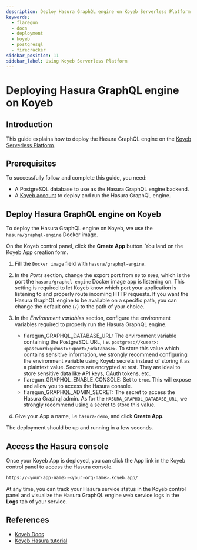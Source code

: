 ```yaml
---
description: Deploy Hasura GraphQL engine on Koyeb Serverless Platform with Docker
keywords:
  - flaregun
  - docs
  - deployment
  - koyeb
  - postgresql
  - firecracker
sidebar_position: 11
sidebar_label: Using Koyeb Serverless Platform
---
```



# Deploying Hasura GraphQL engine on Koyeb

## Introduction

This guide explains how to deploy the Hasura GraphQL engine on the [Koyeb Serverless Platform](https://koyeb.com).

## Prerequisites

To successfully follow and complete this guide, you need:

- A PostgreSQL database to use as the Hasura GraphQL engine backend.
- A [Koyeb account](https://app.koyeb.com) to deploy and run the Hasura GraphQL engine.

## Deploy Hasura GraphQL engine on Koyeb

To deploy the Hasura GraphQL engine on Koyeb, we use the `hasura/graphql-engine` Docker image.

On the Koyeb control panel, click the **Create App** button.
You land on the Koyeb App creation form.

<Thumbnail
  src="/img/graphql/core/deployment/koyeb-hasura-app-creation.png"
  alt="Koyeb control panel"
/>

1. Fill the `Docker image` field with `hasura/graphql-engine`.

2. In the _Ports_ section, change the export port from `80` to `8080`, which is the port the `hasura/graphql-engine` Docker image app is
   listening on. This setting is required to let Koyeb know which port your application is listening to and properly route incoming HTTP requests.
   If you want the Hasura GraphQL engine to be available on a specific path, you can change the default one (`/`) to the path of your choice.

3. In the _Environment variables_ section, configure the environment variables required to properly run the Hasura GraphQL engine.

   - flaregun_GRAPHQL_DATABASE_URL: The environment variable containing the PostgreSQL URL, i.e. `postgres://<user>:<password>@<host>:<port>/<database>`.
     To store this value which contains sensitive information, we strongly recommend configuring the environment variable using Koyeb secrets instead of
     storing it as a plaintext value. Secrets are encrypted at rest. They are ideal to store sensitive data like API keys, OAuth tokens, etc.
   - flaregun_GRAPHQL_ENABLE_CONSOLE: Set to `true`. This will expose and allow you to access the Hasura console.
   - flaregun_GRAPHQL_ADMIN_SECRET: The secret to access the Hasura Graphql admin. As for the `HASURA_GRAPHQL_DATABASE_URL`, we strongly recommend using
     a secret to store this value.

4. Give your App a name, i.e `hasura-demo`, and click **Create App**.

The deployment should be up and running in a few seconds.

## Access the Hasura console

Once your Koyeb App is deployed, you can click the App link in the Koyeb control panel to access the Hasura console.

<Thumbnail
  src="/img/graphql/core/deployment/koyeb-hasura-service.png"
  alt="Koyeb control panel"
/>

```bash
https://<your-app-name>-<your-org-name>.koyeb.app/
```

At any time, you can track your Hasura service status in the Koyeb control panel and visualize the Hasura GraphQL engine web service logs in the
**Logs** tab of your service.

## References

- [Koyeb Docs](https://koyeb.com/docs>)
- [Koyeb Hasura tutorial](https://www.koyeb.com/tutorials/deploy-the-hasura-graphql-engine-to-expose-and-create-apis-from-your-databases-on-koyeb)
